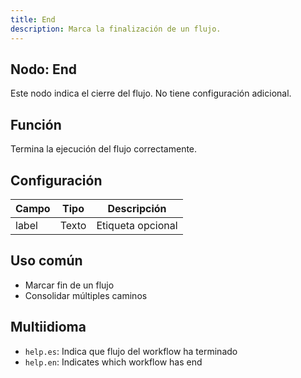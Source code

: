 ```yaml
---
title: End
description: Marca la finalización de un flujo.
---
```



## Nodo: End

Este nodo indica el cierre del flujo. No tiene configuración adicional.

## Función
Termina la ejecución del flujo correctamente.

## Configuración

| Campo | Tipo | Descripción        |
|--------|------|--------------------|
| label  | Texto | Etiqueta opcional |

## Uso común
- Marcar fin de un flujo
- Consolidar múltiples caminos

## Multiidioma
- `help.es`: Indica que flujo del workflow ha terminado
- `help.en`: Indicates which workflow has end